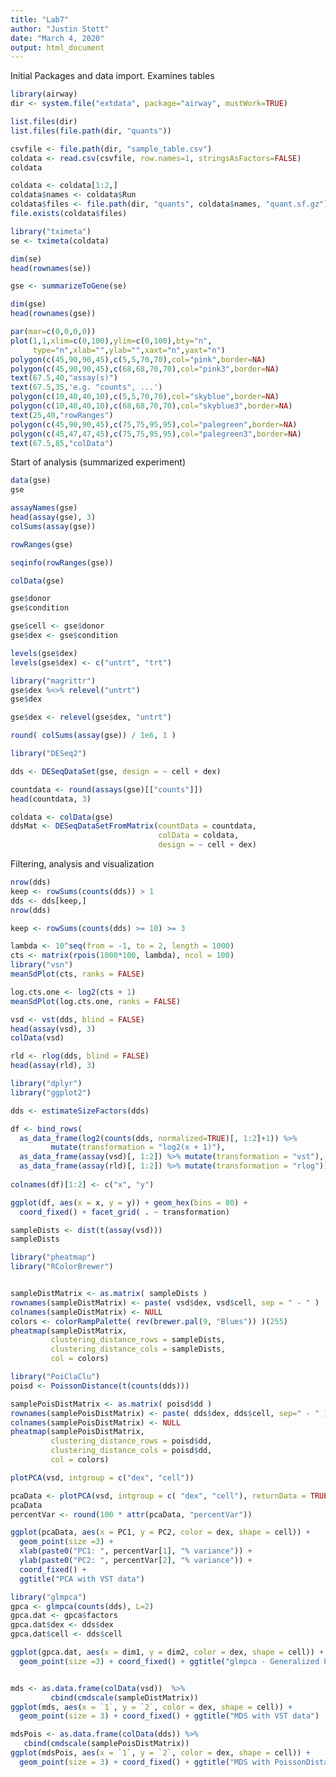 ```yaml
---
title: "Lab7"
author: "Justin Stott"
date: "March 4, 2020"
output: html_document
---
```

Initial Packages and data import. Examines tables 
```r
library(airway)
dir <- system.file("extdata", package="airway", mustWork=TRUE)

list.files(dir)
list.files(file.path(dir, "quants"))

csvfile <- file.path(dir, "sample_table.csv")
coldata <- read.csv(csvfile, row.names=1, stringsAsFactors=FALSE)
coldata

coldata <- coldata[1:2,]
coldata$names <- coldata$Run
coldata$files <- file.path(dir, "quants", coldata$names, "quant.sf.gz")
file.exists(coldata$files)

library("tximeta")
se <- tximeta(coldata)

dim(se)
head(rownames(se))

gse <- summarizeToGene(se)

dim(gse)
head(rownames(gse))

par(mar=c(0,0,0,0))
plot(1,1,xlim=c(0,100),ylim=c(0,100),bty="n",
     type="n",xlab="",ylab="",xaxt="n",yaxt="n")
polygon(c(45,90,90,45),c(5,5,70,70),col="pink",border=NA)
polygon(c(45,90,90,45),c(68,68,70,70),col="pink3",border=NA)
text(67.5,40,"assay(s)")
text(67.5,35,'e.g. "counts", ...')
polygon(c(10,40,40,10),c(5,5,70,70),col="skyblue",border=NA)
polygon(c(10,40,40,10),c(68,68,70,70),col="skyblue3",border=NA)
text(25,40,"rowRanges")
polygon(c(45,90,90,45),c(75,75,95,95),col="palegreen",border=NA)
polygon(c(45,47,47,45),c(75,75,95,95),col="palegreen3",border=NA)
text(67.5,85,"colData")

```


Start of analysis (summarized experiment)
```r
data(gse)
gse

assayNames(gse)
head(assay(gse), 3)
colSums(assay(gse))

rowRanges(gse)

seqinfo(rowRanges(gse))

colData(gse)

gse$donor
gse$condition

gse$cell <- gse$donor
gse$dex <- gse$condition

levels(gse$dex)
levels(gse$dex) <- c("untrt", "trt")

library("magrittr")
gse$dex %<>% relevel("untrt")
gse$dex

gse$dex <- relevel(gse$dex, "untrt")

round( colSums(assay(gse)) / 1e6, 1 )

library("DESeq2")

dds <- DESeqDataSet(gse, design = ~ cell + dex)

countdata <- round(assays(gse)[["counts"]])
head(countdata, 3)

coldata <- colData(gse)
ddsMat <- DESeqDataSetFromMatrix(countData = countdata,
                                 colData = coldata,
                                 design = ~ cell + dex)

```

Filtering, analysis and visualization 
```r
nrow(dds)
keep <- rowSums(counts(dds)) > 1
dds <- dds[keep,]
nrow(dds)

keep <- rowSums(counts(dds) >= 10) >= 3

lambda <- 10^seq(from = -1, to = 2, length = 1000)
cts <- matrix(rpois(1000*100, lambda), ncol = 100)
library("vsn")
meanSdPlot(cts, ranks = FALSE)

log.cts.one <- log2(cts + 1)
meanSdPlot(log.cts.one, ranks = FALSE)

vsd <- vst(dds, blind = FALSE)
head(assay(vsd), 3)
colData(vsd)

rld <- rlog(dds, blind = FALSE)
head(assay(rld), 3)

library("dplyr")
library("ggplot2")

dds <- estimateSizeFactors(dds)

df <- bind_rows(
  as_data_frame(log2(counts(dds, normalized=TRUE)[, 1:2]+1)) %>%
         mutate(transformation = "log2(x + 1)"),
  as_data_frame(assay(vsd)[, 1:2]) %>% mutate(transformation = "vst"),
  as_data_frame(assay(rld)[, 1:2]) %>% mutate(transformation = "rlog"))
  
colnames(df)[1:2] <- c("x", "y")  

ggplot(df, aes(x = x, y = y)) + geom_hex(bins = 80) +
  coord_fixed() + facet_grid( . ~ transformation) 

sampleDists <- dist(t(assay(vsd)))
sampleDists

library("pheatmap")
library("RColorBrewer")


sampleDistMatrix <- as.matrix( sampleDists )
rownames(sampleDistMatrix) <- paste( vsd$dex, vsd$cell, sep = " - " )
colnames(sampleDistMatrix) <- NULL
colors <- colorRampPalette( rev(brewer.pal(9, "Blues")) )(255)
pheatmap(sampleDistMatrix,
         clustering_distance_rows = sampleDists,
         clustering_distance_cols = sampleDists,
         col = colors)

library("PoiClaClu")
poisd <- PoissonDistance(t(counts(dds)))

samplePoisDistMatrix <- as.matrix( poisd$dd )
rownames(samplePoisDistMatrix) <- paste( dds$dex, dds$cell, sep=" - " )
colnames(samplePoisDistMatrix) <- NULL
pheatmap(samplePoisDistMatrix,
         clustering_distance_rows = poisd$dd,
         clustering_distance_cols = poisd$dd,
         col = colors)

plotPCA(vsd, intgroup = c("dex", "cell"))

pcaData <- plotPCA(vsd, intgroup = c( "dex", "cell"), returnData = TRUE)
pcaData
percentVar <- round(100 * attr(pcaData, "percentVar"))

ggplot(pcaData, aes(x = PC1, y = PC2, color = dex, shape = cell)) +
  geom_point(size =3) +
  xlab(paste0("PC1: ", percentVar[1], "% variance")) +
  ylab(paste0("PC2: ", percentVar[2], "% variance")) +
  coord_fixed() +
  ggtitle("PCA with VST data")

library("glmpca")
gpca <- glmpca(counts(dds), L=2)
gpca.dat <- gpca$factors
gpca.dat$dex <- dds$dex
gpca.dat$cell <- dds$cell

ggplot(gpca.dat, aes(x = dim1, y = dim2, color = dex, shape = cell)) +
  geom_point(size =3) + coord_fixed() + ggtitle("glmpca - Generalized PCA")


mds <- as.data.frame(colData(vsd))  %>%
         cbind(cmdscale(sampleDistMatrix))
ggplot(mds, aes(x = `1`, y = `2`, color = dex, shape = cell)) +
  geom_point(size = 3) + coord_fixed() + ggtitle("MDS with VST data")

mdsPois <- as.data.frame(colData(dds)) %>%
   cbind(cmdscale(samplePoisDistMatrix))
ggplot(mdsPois, aes(x = `1`, y = `2`, color = dex, shape = cell)) +
  geom_point(size = 3) + coord_fixed() + ggtitle("MDS with PoissonDistances")
```

